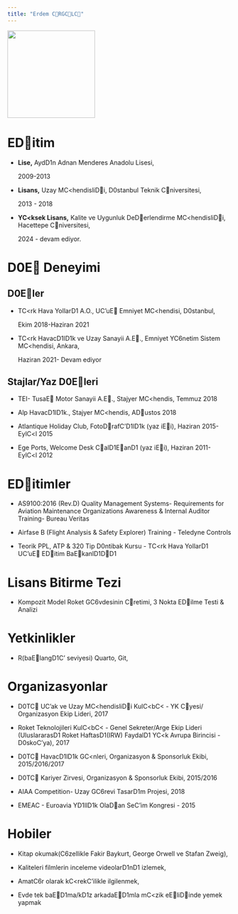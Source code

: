---
title: "Erdem CRGCLC"
---

![](images/foto.jpg){fig-align="center" width="197"}

# EDitim

-   **Lise,** AydD1n Adnan Menderes Anadolu Lisesi,

    2009-2013

-   **Lisans,** Uzay MC\<hendisliDi, D0stanbul Teknik Cniversitesi,

    2013 - 2018

-   **YC\<ksek Lisans,** Kalite ve Uygunluk DeDerlendirme MC\<hendisliDi, Hacettepe Cniversitesi,

    2024 - devam ediyor.

# D0E Deneyimi

## D0Eler

-   TC\<rk Hava YollarD1 A.O., UC'uE Emniyet MC\<hendisi, D0stanbul,

    Ekim 2018-Haziran 2021

-   TC\<rk HavacD1lD1k ve Uzay Sanayii A.E., Emniyet YC6netim Sistem MC\<hendisi, Ankara,

    Haziran 2021- Devam ediyor

## Stajlar/Yaz D0Eleri

-   TEI- TusaE Motor Sanayii A.E., Stajyer MC\<hendis, Temmuz 2018

-   Alp HavacD1lD1k., Stajyer MC\<hendis, ADustos 2018

-   Atlantique Holiday Club, FotoDrafC'D1lD1k (yaz iEi), Haziran 2015- EylC\<l 2015

-   Ege Ports, Welcome Desk CalD1EanD1 (yaz iEi), Haziran 2011- EylC\<l 2012

# EDitimler

-   AS9100:2016 (Rev.D) Quality Management Systems- Requirements for Aviation Maintenance Organizations Awareness & Internal Auditor Training- Bureau Veritas

-   Airfase B (Flight Analysis & Safety Explorer) Training - Teledyne Controls

-   Teorik PPL, ATP & 320 Tip D0ntibak Kursu - TC\<rk Hava YollarD1 UC'uE EDitim BaEkanlD1DD1

# Lisans Bitirme Tezi

-   Kompozit Model Roket GC6vdesinin Cretimi, 3 Nokta EDilme Testi & Analizi

# Yetkinlikler

-   R(baElangD1C' seviyesi) Quarto, Git,

# Organizasyonlar

-   D0TC UC'ak ve Uzay MC\<hendisliDi KulC\<bC\< - YK Cyesi/ Organizasyon Ekip Lideri, 2017

-   Roket Teknolojileri KulC\<bC\< - Genel Sekreter/Arge Ekip Lideri (UluslararasD1 Roket HaftasD1(IRW) FaydalD1 YC\<k Avrupa Birincisi - D0skoC'ya), 2017

-   D0TC HavacD1lD1k GC\<nleri, Organizasyon & Sponsorluk Ekibi, 2015/2016/2017

-   D0TC Kariyer Zirvesi, Organizasyon & Sponsorluk Ekibi, 2015/2016

-   AIAA Competition- Uzay GC6revi TasarD1m Projesi, 2018

-   EMEAC - Euroavia YD1llD1k OlaDan SeC'im Kongresi - 2015

# Hobiler

-   Kitap okumak(C6zellikle Fakir Baykurt, George Orwell ve Stafan Zweig),

-   Kaliteleri filmlerin inceleme videolarD1nD1 izlemek,

-   AmatC6r olarak kC\<rekC'ilikle ilgilenmek,

-   Evde tek baED1ma/kD1z arkadaED1mla mC\<zik eEliDinde yemek yapmak
